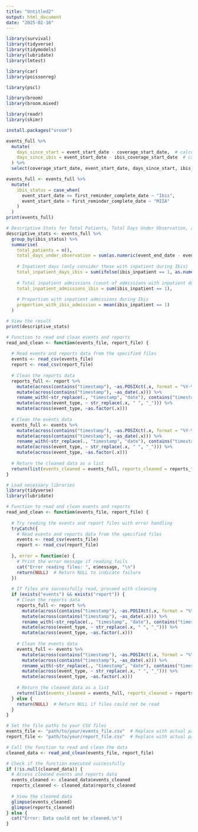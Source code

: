 ```yaml
---
title: "Untitled2"
output: html_document
date: "2025-02-16"
---
```


```r
library(survival)
library(tidyverse)
library(tidymodels)
library(lubridate)
library(lmtest)

library(car)
library(poissonreg)

library(pscl)

library(broom)
library(broom.mixed)

library(readr)
library(skimr)

install.packages("vroom")

```

```r
events_full %>% 
  mutate(
    days_since_start = event_start_date - coverage_start_date,  # calculate days since coverage start
    days_since_ibis = event_start_date - ibis_coverage_start_date  # calculate days since ibis coverage start
  ) %>%
  select(coverage_start_date, event_start_date, days_since_start, ibis_coverage_start_date, days_since_ibis)
```

```r
events_full <- events_full %>%
  mutate(
    ibis_status = case_when(
      event_start_date <= first_reminder_complete_date ~ "Ibis",
      event_start_date > first_reminder_complete_date ~ "MIIA"
    )
  )
print(events_full)
```

```r
# Descriptive Stats for Total Patients, Total Days Under Observation, and Total Inpatient Days on IBIS
descriptive_stats <- events_full %>%
  group_by(ibis_status) %>%
  summarise(
    total_patients = n(),
    total_days_under_observation = sum(as.numeric(event_end_date - event_start_date)),
    
    # Inpatient days (only consider those with inpatient during Ibis)
    total_inpatient_days_ibis = sum(ifelse(ibis_inpatient == 1, as.numeric(event_end_date - event_start_date), 0)),
    
    # Total inpatient admissions (count of admissions with inpatient during Ibis)
    total_inpatient_admissions_ibis = sum(ibis_inpatient == 1),
    
    # Proportion with inpatient admissions during Ibis
    proportion_with_ibis_admission = mean(ibis_inpatient == 1)
  )

# View the result
print(descriptive_stats)
```

```r
# Function to read and clean events and reports
read_and_clean <- function(events_file, report_file) {
  
  # Read events and reports data from the specified files
  events <- read_csv(events_file)
  report <- read_csv(report_file)
  
  # Clean the reports data
  reports_full <- report %>%
    mutate(across(contains("timestamp"), ~as.POSIXct(.x, format = "%Y-%m-%d %H:%M:%S"))) %>%
    mutate(across(contains("timestamp"), ~as_date(.x))) %>%
    rename_with(~str_replace(., "timestamp", "date"), contains("timestamp")) %>%
    mutate(across(event_type, ~ str_replace(.x, " ", "_"))) %>%
    mutate(across(event_type, ~as.factor(.x)))
  
  # Clean the events data
  events_full <- events %>%
    mutate(across(contains("timestamp"), ~as.POSIXct(.x, format = "%Y-%m-%d %H:%M:%S"))) %>%
    mutate(across(contains("timestamp"), ~as_date(.x))) %>%
    rename_with(~str_replace(., "timestamp", "date"), contains("timestamp")) %>%
    mutate(across(event_type, ~ str_replace(.x, " ", "_"))) %>%
    mutate(across(event_type, ~as.factor(.x)))
  
  # Return the cleaned data as a list
  return(list(events_cleaned = events_full, reports_cleaned = reports_full))
}

```

```r
# Load necessary libraries
library(tidyverse)
library(lubridate)

# Function to read and clean events and reports
read_and_clean <- function(events_file, report_file) {
  
  # Try reading the events and report files with error handling
  tryCatch({
    # Read events and reports data from the specified files
    events <- read_csv(events_file)
    report <- read_csv(report_file)
    
  }, error = function(e) {
    # Print the error message if reading fails
    cat("Error reading files: ", e$message, "\n")
    return(NULL)  # Return NULL to indicate failure
  })
  
  # If files are successfully read, proceed with cleaning
  if (exists("events") && exists("report")) {
    # Clean the reports data
    reports_full <- report %>%
      mutate(across(contains("timestamp"), ~as.POSIXct(.x, format = "%Y-%m-%d %H:%M:%S"))) %>%
      mutate(across(contains("timestamp"), ~as_date(.x))) %>%
      rename_with(~str_replace(., "timestamp", "date"), contains("timestamp")) %>%
      mutate(across(event_type, ~ str_replace(.x, " ", "_"))) %>%
      mutate(across(event_type, ~as.factor(.x)))
    
    # Clean the events data
    events_full <- events %>%
      mutate(across(contains("timestamp"), ~as.POSIXct(.x, format = "%Y-%m-%d %H:%M:%S"))) %>%
      mutate(across(contains("timestamp"), ~as_date(.x))) %>%
      rename_with(~str_replace(., "timestamp", "date"), contains("timestamp")) %>%
      mutate(across(event_type, ~ str_replace(.x, " ", "_"))) %>%
      mutate(across(event_type, ~as.factor(.x)))
    
    # Return the cleaned data as a list
    return(list(events_cleaned = events_full, reports_cleaned = reports_full))
  } else {
    return(NULL)  # Return NULL if files could not be read
  }
}

```

```r
# Set the file paths to your CSV files
events_file <- "path/to/your/events_file.csv"  # Replace with actual path
report_file <- "path/to/your/report_file.csv"  # Replace with actual path

# Call the function to read and clean the data
cleaned_data <- read_and_clean(events_file, report_file)

# Check if the function executed successfully
if (!is.null(cleaned_data)) {
  # Access cleaned events and reports data
  events_cleaned <- cleaned_data$events_cleaned
  reports_cleaned <- cleaned_data$reports_cleaned
  
  # View the cleaned data
  glimpse(events_cleaned)
  glimpse(reports_cleaned)
} else {
  cat("Error: Data could not be cleaned.\n")
}

```

